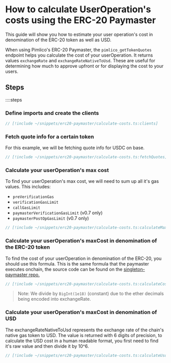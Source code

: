 # How to calculate UserOperation's costs using the ERC-20 Paymaster

This guide will show you how to estimate your user operation's cost in denomination of the ERC-20 token as well as USD.

When using Pimlico's ERC-20 Paymaster, the `pimlico_getTokenQuotes` endpoint helps you calculate the cost of your userOperation. It returns values `exchangeRate` and `exchangeRateNativeToUsd`. These are useful for determining how much to approve upfront or for displaying the cost to your users.

## Steps

::::steps
### Define imports and create the clients

```ts
// [!include ~/snippets/erc20-paymaster/calculate-costs.ts:clients]
```

### Fetch quote info for a certain token

For this example, we will be fetching quote info for USDC on base.

```ts
// [!include ~/snippets/erc20-paymaster/calculate-costs.ts:fetchQuotes]
```

### Calculate your userOperation's max cost

To find your userOperation's max cost, we will need to sum up all it's gas values. This includes:
- `preVerificationGas`
- `verificationGasLimit`
- `callGasLimit`
- `paymasterVerificationGasLimit` (v0.7 only)
- `paymasterPostOpGasLimit` (v0.7 only)

```ts
// [!include ~/snippets/erc20-paymaster/calculate-costs.ts:calculateMaxCost]
```

### Calculate your userOperation's maxCost in denomination of the ERC-20 token

To find the cost of your userOperation in denomination of the ERC-20, you should use this formula. This is the same formula that the paymaster executes onchain, the source code can be found on the [singleton-paymaster repo.](https://github.com/pimlicolabs/singleton-paymaster/blob/08c85d3190db5110a37f1a8555797ec63b6984ec/src/base/BaseSingletonPaymaster.sol#L326-L341)

```ts
// [!include ~/snippets/erc20-paymaster/calculate-costs.ts:calculateCostInToken]
```

> Note: We divide by `BigInt(1e18)` (constant) due to the ether decimals being encoded into exchangeRate.

### Calculate your userOperation's maxCost in denomination of USD

The exchangeRateNativeToUsd represents the exchange rate of the chain's native gas token to USD. The value is returned with 6 digits of precision, to calculate the USD cost in a human readable format, you first need to find it's raw value and then divide it by 10^6.

```ts
// [!include ~/snippets/erc20-paymaster/calculate-costs.ts:calculateUsdCost]
```
